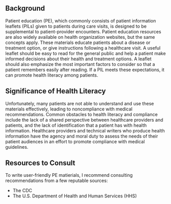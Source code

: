 ## Background

Patient education (PE), which commonly consists of patient information leaflets (PILs) given to patients during care visits, is designed to be supplemental to patient-provider encounters. Patient education resources are also widely available on health organization websites, but the same concepts apply. These materials educate patients about a disease or treatment option, or give instructions following a healthcare visit. A useful leaflet should be easy to read for the general public and help a patient make informed decisions about their health and treatment options. A leaflet should also emphasize the most important factors to consider so that a patient remembers easily after reading. If a PIL meets these expectations, it can promote health literacy among patients.

## Significance of Health Literacy

Unfortunately, many patients are not able to understand and use these materials effectively, leading to noncompliance with medical recommendations. Common obstacles to health literacy and compliance include the lack of a shared perspective between healthcare providers and patients, and the lack of identification that a patient has with health information. Healthcare providers and technical writers who produce health information have the agency and moral duty to assess the needs of their patient audiences in an effort to promote compliance with medical guidelines.

## Resources to Consult

To write user-friendly PE matierials, I recommend consulting recommendations from a few reputable sources:

-   The CDC
-   The U.S. Department of Health and Human Services (HHS)